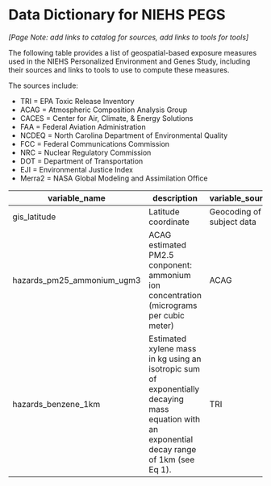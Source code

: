 
# Data Dictionary for NIEHS PEGS

*[Page Note:  add links to catalog for sources, add links to tools for tools]*

The following table provides a list of geospatial-based exposure measures used in
the NIEHS Personalized Environment and Genes Study, including their sources and links
to tools to use to compute these measures.  

The sources include:

* TRI = EPA Toxic Release Inventory
* ACAG = Atmospheric Composition Analysis Group
* CACES = Center for Air, Climate, & Energy Solutions 
* FAA = Federal Aviation Administration
* NCDEQ = North Carolina Department of Environmental Quality
* FCC = Federal Communications Commission
* NRC = Nuclear Regulatory Commission
* DOT = Department of Transportation
* EJI = Environmental Justice Index
* Merra2 = NASA Global Modeling and Assimilation Office


|variable_name     |description      | variable_source  |  
|-------|------------------------------|----------------|  
|gis_latitude  |Latitude coordinate   |Geocoding of subject data   |  
|hazards_pm25_ammonium_ugm3  |ACAG estimated PM2.5 conponent: ammonium ion concentration (micrograms per cubic meter)   |ACAG   |  
|hazards_benzene_1km  |Estimated xylene mass in kg using an isotropic sum of exponentially decaying mass equation with an exponential decay range of 1km (see Eq 1).   |TRI   |  








